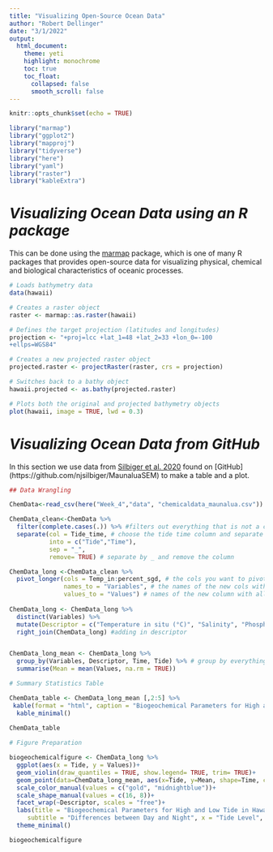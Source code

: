 ```yaml
---
title: "Visualizing Open-Source Ocean Data"
author: "Robert Dellinger"
date: "3/1/2022"
output:
  html_document:
    theme: yeti
    highlight: monochrome
    toc: true
    toc_float:
      collapsed: false
      smooth_scroll: false
---
```



```r
knitr::opts_chunk$set(echo = TRUE)

library("marmap")
library("ggplot2")
library("mapproj")
library("tidyverse")
library("here")
library("yaml")
library("raster")
library("kableExtra")
```


# *Visualizing Ocean Data using an R package*
This can be done using the [marmap](https://cran.r-project.org/web/packages/marmap/index.html) package, which is one of many R packages that provides open-source data for visualizing physical, chemical and biological characteristics of oceanic processes.

```r

# Loads bathymetry data
data(hawaii)

# Creates a raster object
raster <- marmap::as.raster(hawaii)

# Defines the target projection (latitudes and longitudes)
projection <- "+proj=lcc +lat_1=48 +lat_2=33 +lon_0=-100
+ellps=WGS84"

# Creates a new projected raster object
projected.raster <- projectRaster(raster, crs = projection)

# Switches back to a bathy object
hawaii.projected <- as.bathy(projected.raster)

# Plots both the original and projected bathymetry objects
plot(hawaii, image = TRUE, lwd = 0.3)

```

# *Visualizing Ocean Data from GitHub*
In this section we use data from [Silbiger et al. 2020](https://royalsocietypublishing.org/doi/full/10.1098/rspb.2020.2743) found on [GitHub] (https://github.com/njsilbiger/MaunaluaSEM) to make a table and a plot. 



```r

## Data Wrangling

ChemData<-read_csv(here("Week_4","data", "chemicaldata_maunalua.csv"))

ChemData_clean<-ChemData %>%
  filter(complete.cases(.)) %>% #filters out everything that is not a complete row
  separate(col = Tide_time, # choose the tide time column and separate into two columns Tide and Time (in order)
           into = c("Tide","Time"), 
           sep = "_", 
           remove= TRUE) # separate by _ and remove the column

ChemData_long <-ChemData_clean %>%
  pivot_longer(cols = Temp_in:percent_sgd, # the cols you want to pivot. 
               names_to = "Variables", # the names of the new cols with all the column names
               values_to = "Values") # names of the new column with all the values
            
ChemData_long <- ChemData_long %>% 
  distinct(Variables) %>% 
  mutate(Descriptor = c("Temperature in situ (°C)", "Salinity", "Phosphate (umol/L)", "Silicate (umol/L)", "Nitrate & Nitrite (umol/L)", "pH", "Total alkalinity (umol/Kg)", "Submarine groundwater \n discharge (%)")) %>% 
  right_join(ChemData_long) #adding in descriptor 


ChemData_long_mean <- ChemData_long %>%
  group_by(Variables, Descriptor, Time, Tide) %>% # group by everything we want
  summarise(Mean = mean(Values, na.rm = TRUE))

```


```r

# Summary Statistics Table

ChemData_table <- ChemData_long_mean [,2:5] %>% 
 kable(format = "html", caption = "Biogeochemical Parameters for High and Low Tide in Hawaii") %>% #make it a kable table
  kable_minimal() 
  
ChemData_table 

```

    
```r

# Figure Preparation

biogeochemicalfigure <- ChemData_long %>%
  ggplot(aes(x = Tide, y = Values))+
  geom_violin(draw_quantiles = TRUE, show.legend= TRUE, trim= TRUE)+
  geom_point(data=ChemData_long_mean, aes(x=Tide, y=Mean, shape=Time, color=Time), size=3)+
  scale_color_manual(values = c("gold", "midnightblue"))+
  scale_shape_manual(values = c(16, 8))+
  facet_wrap(~Descriptor, scales = "free")+
  labs(title = "Biogeochemical Parameters for High and Low Tide in Hawaii", #creating labels
     subtitle = "Differences between Day and Night", x = "Tide Level", y = "Values", caption = "Source: Silbiger et al. 2020") + 
  theme_minimal()

biogeochemicalfigure

```

